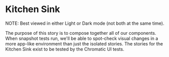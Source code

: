 

<Meta of={stories} />

# Kitchen Sink

NOTE: Best viewed in either Light or Dark mode (not both at the same time).

The purpose of this story is to compose together all of our components. When snapshot tests run,
we'll be able to spot-check visual changes in a more app-like environment than just the isolated
stories. The stories for the Kitchen Sink exist to be tested by the Chromatic UI tests.

<Primary />
